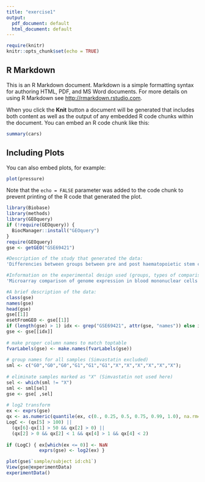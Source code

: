 ```yaml
---
title: "exercise1"
output:
  pdf_document: default
  html_document: default
---
```


```r
require(knitr)
knitr::opts_chunk$set(echo = TRUE)
```

## R Markdown

This is an R Markdown document. Markdown is a simple formatting syntax for authoring HTML, PDF, and MS Word documents. For more details on using R Markdown see <http://rmarkdown.rstudio.com>.

When you click the **Knit** button a document will be generated that includes both content as well as the output of any embedded R code chunks within the document. You can embed an R code chunk like this:

```r
summary(cars)
```

## Including Plots

You can also embed plots, for example:

```r
plot(pressure)
```

Note that the `echo = FALSE` parameter was added to the code chunk to prevent printing of the R code that generated the plot.
```r
library(Biobase)
library(methods)
library(GEOquery)
if (!require(GEOquery)) {
  BiocManager::install("GEOquery")
}
require(GEOquery)
gse <- getGEO("GSE69421")

#Description of the study that generated the data:
'Differencies between groups between pre and post haematopoietic stem cell transplantation children Immune reactions are among the most serious complications observed after hematopoietic stem cell transplantation (HSCT) in children. Microarray technique allows for simultaneous assessment of expression of nearly all human genes. The objective of the study was to compare the whole genome expression in children before and after HSCT. A total of 33 children referred for HSCT were enrolled in the study. In 70% of the patients HSCT was performed for the treatment of neoplasms. Blood samples were obtained before HSCT and six months after the procedure. Subsequently, the whole genome expression was assessed in leukocytes using GeneChip® HumanGene 1.0 ST microarray. The analysis of genomic profiles before and after HSCT revealed altered expression of 124 genes. Pathway enrichment analysis revealed upregulation of five pathways after HSCT: allograft rejection, graft-versus-host disease, type I diabetes mellitus, autoimmune thyroid disease and viral myocarditis. The activation of those pathways seems to be related to immune reactions commonly observed after HSCT. Our results contribute to better understanding of the genomic background of the immunologic complications of HSCT.'

#Information on the experimental design used (groups, types of comparisons etc):
'Microarray comparison of genome expression in blood mononuclear cells between two groups of children (pre and post HSCT)'

#A brief description of the data:
class(gse)
names(gse)
head(gse)
gse[[1]]
esetFromGEO <- gse[[1]]
if (length(gse) > 1) idx <- grep("GSE69421", attr(gse, "names")) else idx <- 1
gse <- gse[[idx]]
 
# make proper column names to match toptable 
fvarLabels(gse) <- make.names(fvarLabels(gse))
 
# group names for all samples (Simvastatin excluded)
sml <- c("G0","G0","G0","G1","G1","G1","X","X","X","X","X","X");
 
# eliminate samples marked as "X" (Simvastatin not used here)
sel <- which(sml != "X")
sml <- sml[sel]
gse <- gse[ ,sel]
 
# log2 transform
ex <- exprs(gse)
qx <- as.numeric(quantile(ex, c(0., 0.25, 0.5, 0.75, 0.99, 1.0), na.rm=T))
LogC <- (qx[5] > 100) ||
  (qx[6]-qx[1] > 50 && qx[2] > 0) ||
  (qx[2] > 0 && qx[2] < 1 && qx[4] > 1 && qx[4] < 2)
 
if (LogC) { ex[which(ex <= 0)] <- NaN
            exprs(gse) <- log2(ex) }

plot(gse$`sample/subject id:ch1`)
View(gse@experimentData)
experimentData()
```

